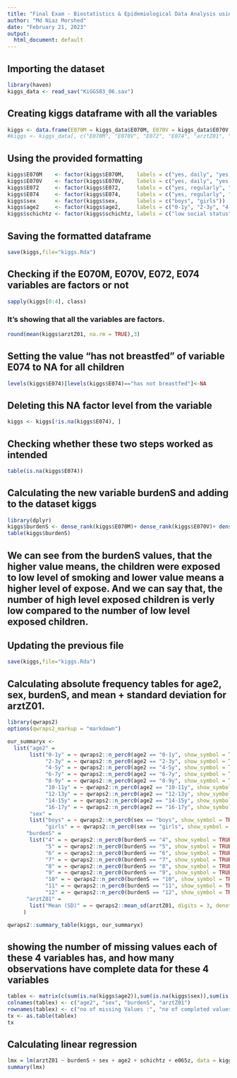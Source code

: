 ```yaml
---
title: "Final Exam - Biostatistics & Epidemiological Data Analysis using R"
author: "Md Niaz Morshed"
date: "February 21, 2023"
output:
  html_document: default
---
```

  
## Importing the dataset
```r
library(haven)
kiggs_data <- read_sav("KiGGS03_06.sav")
```

## Creating kiggs dataframe with all the variables
```r
kiggs <- data.frame(E070M = kiggs_data$E070M, E070V = kiggs_data$E070V, E072 = kiggs_data$E072, E074 = kiggs_data$E074, arztZ01 = kiggs_data$arzt01, sex = kiggs_data$sex, age2 = kiggs_data$age2, schichtz = kiggs_data$schichtz, e065z = kiggs_data$e065z)
#kiggs <- kiggs_data[, c("E070M", "E070V", "E072", "E074", "arztZ01", "sex", "age2", "schichtz", "e065z")]
```
## Using the provided formatting
```r
kiggs$E070M    <- factor(kiggs$E070M,    labels = c("yes, daily", "yes, occasionally", "no"))
kiggs$E070V    <- factor(kiggs$E070V,    labels = c("yes, daily", "yes, occasionally", "no"))
kiggs$E072     <- factor(kiggs$E072,     labels = c("yes, regularly", "yes, from time to time", "no, never"))
kiggs$E074     <- factor(kiggs$E074,     labels = c("yes, regularly", "yes, from time to time", "no, never", "has not breastfed"))
kiggs$sex      <- factor(kiggs$sex,      labels = c("boys", "girls"))
kiggs$age2     <- factor(kiggs$age2,     labels = c("0-1y", "2-3y", "4-5y", "6-7y", "8-9y", "10-11y", "12-13y", "14-15y", "16-17y"))
kiggs$schichtz <- factor(kiggs$schichtz, labels = c("low social status", "medium social status", "high social status"))
```
## Saving the formatted dataframe
```r
save(kiggs,file="kiggs.Rda")
```

## Checking if the E070M, E070V, E072, E074 variables are factors or not
```r
sapply(kiggs[0:4], class)
```
### It's showing that all the variables are factors.
```r
round(mean(kiggs$arztZ01, na.rm = TRUE),3)
```

## Setting the value "has not breastfed" of variable E074 to NA for all children
```r
levels(kiggs$E074)[levels(kiggs$E074)=="has not breastfed"]<-NA
```
## Deleting this NA factor level from the variable
```r
kiggs <- kiggs[!is.na(kiggs$E074), ]
```

## Checking whether these two steps worked as intended
```r
table(is.na(kiggs$E074))

```
## Calculating the new variable burdenS and adding to the dataset kiggs
```r
library(dplyr)
kiggs$burdenS <- dense_rank(kiggs$E070M)+ dense_rank(kiggs$E070V)+ dense_rank(kiggs$E072)+dense_rank(kiggs$E074)
table(kiggs$burdenS)

```
## We can see from the burdenS values, that the higher value means, the children were exposed to low level of smoking and lower value means a higher level of expose. And we can say that, the number of high level exposed children is verly low compared to the number of low level exposed children.

## Updating the previous file
```r
save(kiggs,file="kiggs.Rda")
```

## Calculating absolute frequency tables for age2, sex, burdenS, and mean + standard deviation for arztZ01.
```r
library(qwraps2)
options(qwraps2_markup = "markdown")

our_summaryx <-
  list("age2" = 
       list("0-1y" = ~ qwraps2::n_perc0(age2 == "0-1y", show_symbol = TRUE, na_rm = TRUE),
            "2-3y" = ~ qwraps2::n_perc0(age2 == "2-3y", show_symbol = TRUE, na_rm = TRUE),
            "4-5y" = ~ qwraps2::n_perc0(age2 == "4-5y", show_symbol = TRUE, na_rm = TRUE),
            "6-7y" = ~ qwraps2::n_perc0(age2 == "6-7y", show_symbol = TRUE, na_rm = TRUE),
            "8-9y" = ~ qwraps2::n_perc0(age2 == "8-9y", show_symbol = TRUE, na_rm = TRUE),
            "10-11y" = ~ qwraps2::n_perc0(age2 == "10-11y", show_symbol = TRUE, na_rm = TRUE),
            "12-13y" = ~ qwraps2::n_perc0(age2 == "12-13y", show_symbol = TRUE, na_rm = TRUE),
            "14-15y" = ~ qwraps2::n_perc0(age2 == "14-15y", show_symbol = TRUE, na_rm = TRUE),
            "16-17y" = ~ qwraps2::n_perc0(age2 == "16-17y", show_symbol = TRUE, na_rm = TRUE)),
       "sex" = 
       list("boys" = ~ qwraps2::n_perc0(sex == "boys", show_symbol = TRUE, na_rm = TRUE),
            "girls" = ~ qwraps2::n_perc0(sex == "girls", show_symbol = TRUE, na_rm = TRUE)),
      "burdenS" = 
       list("4" = ~ qwraps2::n_perc0(burdenS == "4", show_symbol = TRUE, na_rm = TRUE),
            "5" = ~ qwraps2::n_perc0(burdenS == "5", show_symbol = TRUE, na_rm = TRUE),
            "6" = ~ qwraps2::n_perc0(burdenS == "6", show_symbol = TRUE, na_rm = TRUE),
            "7" = ~ qwraps2::n_perc0(burdenS == "7", show_symbol = TRUE, na_rm = TRUE),
            "8" = ~ qwraps2::n_perc0(burdenS == "8", show_symbol = TRUE, na_rm = TRUE),
            "9" = ~ qwraps2::n_perc0(burdenS == "9", show_symbol = TRUE, na_rm = TRUE),
            "10" = ~ qwraps2::n_perc0(burdenS == "10", show_symbol = TRUE, na_rm = TRUE),
            "11" = ~ qwraps2::n_perc0(burdenS == "11", show_symbol = TRUE, na_rm = TRUE),
            "12" = ~ qwraps2::n_perc0(burdenS == "12", show_symbol = TRUE, na_rm = TRUE)),
      "arztZ01" =
       list("Mean (SD)" = ~ qwraps2::mean_sd(arztZ01, digits = 3, denote_sd = "paren", na_rm = TRUE, show_n = "never"))
     )

qwraps2::summary_table(kiggs, our_summaryx)
```



## showing the number of missing values each of these 4 variables has, and how many observations have complete data for these 4 variables

```r
tablex <- matrix(c(sum(is.na(kiggs$age2)),sum(is.na(kiggs$sex)),sum(is.na(kiggs$burdenS)),sum(is.na(kiggs$arztZ01)),sum(!is.na(kiggs$age2)),sum(!is.na(kiggs$sex)),sum(!is.na(kiggs$burdenS)),sum(!is.na(kiggs$arztZ01))),ncol=4,byrow=TRUE)
colnames(tablex) <- c("age2", "sex", "burdenS", "arztZ01")
rownames(tablex) <- c("no of missing Values :", "no of completed values : ")
tx <- as.table(tablex)
tx
```
## Calculating linear regression
```r
lmx = lm(arztZ01 ~ burdenS + sex + age2 + schichtz + e065z, data = kiggs)
summary(lmx)
```




